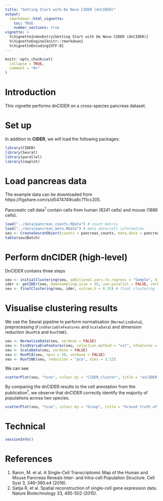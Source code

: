 ```yaml
---
title: "Getting Start with De Novo CIDER (dnCIDER)"
output: 
  rmarkdown::html_vignette:
    toc: TRUE
    number_sections: true
vignette: >
  %\VignetteIndexEntry{Getting Start with De Novo CIDER (dnCIDER)}
  %\VignetteEngine{knitr::rmarkdown}
  %\VignetteEncoding{UTF-8}
---
```


```r
knitr::opts_chunk$set(
  collapse = TRUE,
  comment = "#>"
)
```


# Introduction

This vignette performs dnCIDER on a cross-species pancreas dataset.


# Set up

In addition to **CIDER**, we will load the following packages:

```r
library(CIDER)
library(Seurat)
library(parallel)
library(cowplot)
```

# Load pancreas data

The example data can be downloaded from https://figshare.com/s/d5474749ca8c711cc205. 

Pancreatic cell data$^1$ contain cells from human (8241 cells) and mouse (1886 cells).

```r
load("../data/pancreas_counts.RData") # count matrix
load("../data/pancreas_meta.RData") # meta data/cell information
seu <- CreateSeuratObject(counts = pancreas_counts, meta.data = pancreas_meta)
table(seu$Batch)
```

# Perform dnCIDER (high-level)

DnCIDER contains three steps 

```r
seu <- initialClustering(seu, additional.vars.to.regress = "Sample", dims = 1:15)
ider <- getIDEr(seu, downsampling.size = 35, use.parallel = FALSE, verbose = FALSE)
seu <- finalClustering(seu, ider, cutree.h = 0.35) # final clustering
```

# Visualise clustering results

We use the Seurat pipeline to perform normalisation (`NormalizeData`), preprocessing (`FindVariableFeatures` and `ScaleData`) and dimension reduction (`RunPCA` and `RunTSNE`).

```r
seu <- NormalizeData(seu, verbose = FALSE)
seu <- FindVariableFeatures(seu, selection.method = "vst", nfeatures = 2000, verbose = FALSE)
seu <- ScaleData(seu, verbose = FALSE)
seu <- RunPCA(seu, npcs = 20, verbose = FALSE)
seu <- RunTSNE(seu, reduction = "pca", dims = 1:12)
```

We can see 

```r
scatterPlot(seu, "tsne", colour.by = "CIDER_cluster", title = "asCIDER clustering results") 
```

By comparing the dnCIDER results to the cell annotation from the publication$^1$, we observe that dnCIDER correctly identify the majority of populations across two species.

```r
scatterPlot(seu, "tsne", colour.by = "Group", title = "Ground truth of cell populations") 
```

# Technical

```r
sessionInfo()
```


# References

1. Baron, M. et al. A Single-Cell Transcriptomic Map of the Human and Mouse Pancreas Reveals Inter- and Intra-cell Population Structure. Cell Syst 3, 346–360.e4 (2016).
2. Satija R, et al. Spatial reconstruction of single-cell gene expression data. Nature Biotechnology 33, 495-502 (2015). 


